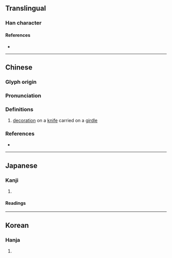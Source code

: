 {{character info/new}}
==Translingual==

===Han character===
{{Han char|rn=96|rad=玉|as=08|sn=12|four=15153|canj=MGQKQ|ids=⿰𤣩奉}}

====References====
* {{Han ref|kx=0735.010|dkj=21068|dj=1146.300|hdz=21119.030|uh=742B|ud=29739|bh=DA7D|bd=55933}}

----

==Chinese==
{{zh-forms}}

===Glyph origin===
{{Han etym}}

===Pronunciation===
{{zh-pron
|m=běng
|c=bung2<!--,fung2,pung2-->
|mc=y
|oc=y
|cat=n
}}

===Definitions===
{{zh-hanzi}}

# {{lb|zh|literary}} [[decoration]] on a [[knife]] carried on a [[girdle]]

===References===
* {{R:yue:Hanzi}}

----

==Japanese==

===Kanji===
{{ja-kanji|grade=|rs=玉08}}

# {{rfdef|ja|sort=玉08}}

====Readings====
{{ja-readings|on=[[ほう]] (hō), [[ふ]] (fu)|kun=|nanori=}}

----

==Korean==

===Hanja===
{{ko-hanja|hangeul=봉|eumhun=}}

# {{rfdef|ko|sort=玉08}}